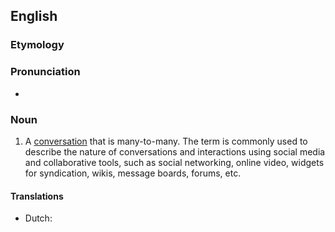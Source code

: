 ==English==

===Etymology===
{{blend|en|multi-|dialogue}}

===Pronunciation===
* {{IPA|en|/ˈmʌltɪlɒɡ/}}

===Noun===
{{en-noun}}

# A [[conversation]] that is many-to-many. The term is commonly used to describe the nature of conversations and interactions using social media and collaborative tools, such as social networking, online video, widgets for syndication, wikis, message boards, forums, etc.

====Translations====
{{trans-top|many-to-many conversation}}
* Dutch: {{t|nl|multiloog|m}}
{{trans-mid}}
{{trans-bottom}}